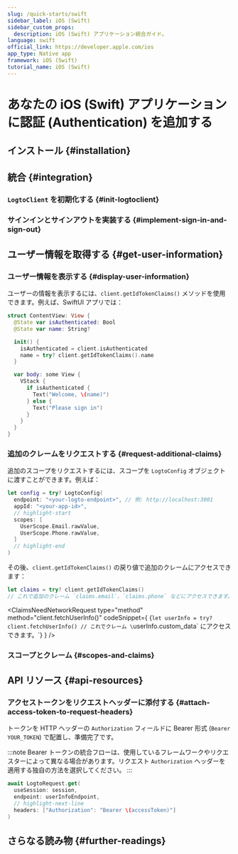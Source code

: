 ```yaml
---
slug: /quick-starts/swift
sidebar_label: iOS (Swift)
sidebar_custom_props:
  description: iOS (Swift) アプリケーション統合ガイド。
language: swift
official_link: https://developer.apple.com/ios
app_type: Native app
framework: iOS (Swift)
tutorial_name: iOS (Swift)
---
```





# あなたの iOS (Swift) アプリケーションに認証 (Authentication) を追加する

<AppNote type="Native app" />

## インストール \{#installation}

<AddSdk />

## 統合 \{#integration}

### `LogtoClient` を初期化する \{#init-logtoclient}

<InitClient />

### サインインとサインアウトを実装する \{#implement-sign-in-and-sign-out}

<ImplementSignInAndSignOut />

<Checkpoint />

## ユーザー情報を取得する \{#get-user-information}

### ユーザー情報を表示する \{#display-user-information}

ユーザーの情報を表示するには、`client.getIdTokenClaims()` メソッドを使用できます。例えば、SwiftUI アプリでは：

```swift title="ContentView.swift"
struct ContentView: View {
  @State var isAuthenticated: Bool
  @State var name: String?

  init() {
    isAuthenticated = client.isAuthenticated
    name = try? client.getIdTokenClaims().name
  }

  var body: some View {
    VStack {
      if isAuthenticated {
        Text("Welcome, \(name)")
      } else {
        Text("Please sign in")
      }
    }
  }
}
```

### 追加のクレームをリクエストする \{#request-additional-claims}

<FindUserInfoMissing method="client.getIdTokenClaims()" />

<ScopesAndClaimsIntroduction />

追加のスコープをリクエストするには、スコープを `LogtoConfig` オブジェクトに渡すことができます。例えば：

```swift title="ContentView.swift"
let config = try? LogtoConfig(
  endpoint: "<your-logto-endpoint>", // 例: http://localhost:3001
  appId: "<your-app-id>",
  // highlight-start
  scopes: [
    UserScope.Email.rawValue,
    UserScope.Phone.rawValue,
  ]
  // highlight-end
)
```

その後、`client.getIdTokenClaims()` の戻り値で追加のクレームにアクセスできます：

```swift
let claims = try? client.getIdTokenClaims()
// これで追加のクレーム `claims.email`、`claims.phone` などにアクセスできます。
```

<ClaimsNeedNetworkRequest
  type="method"
  method="client.fetchUserInfo()"
  codeSnippet={
    <CodeBlock language="swift">{`let userInfo = try? client.fetchUserInfo()
// これでクレーム \`userInfo.custom_data\` にアクセスできます。`}</CodeBlock>
  }
/>

### スコープとクレーム \{#scopes-and-claims}

<ScopesAndClaims />

## API リソース \{#api-resources}

<ApiResources />

### アクセストークンをリクエストヘッダーに添付する \{#attach-access-token-to-request-headers}

トークンを HTTP ヘッダーの `Authorization` フィールドに Bearer 形式 (`Bearer YOUR_TOKEN`) で配置し、準備完了です。

:::note
Bearer トークンの統合フローは、使用しているフレームワークやリクエスターによって異なる場合があります。リクエスト `Authorization` ヘッダーを適用する独自の方法を選択してください。
:::

```swift
await LogtoRequest.get(
  useSession: session,
  endpoint: userInfoEndpoint,
  // highlight-next-line
  headers: ["Authorization": "Bearer \(accessToken)"]
)
```

## さらなる読み物 \{#further-readings}

<FurtherReadings />
